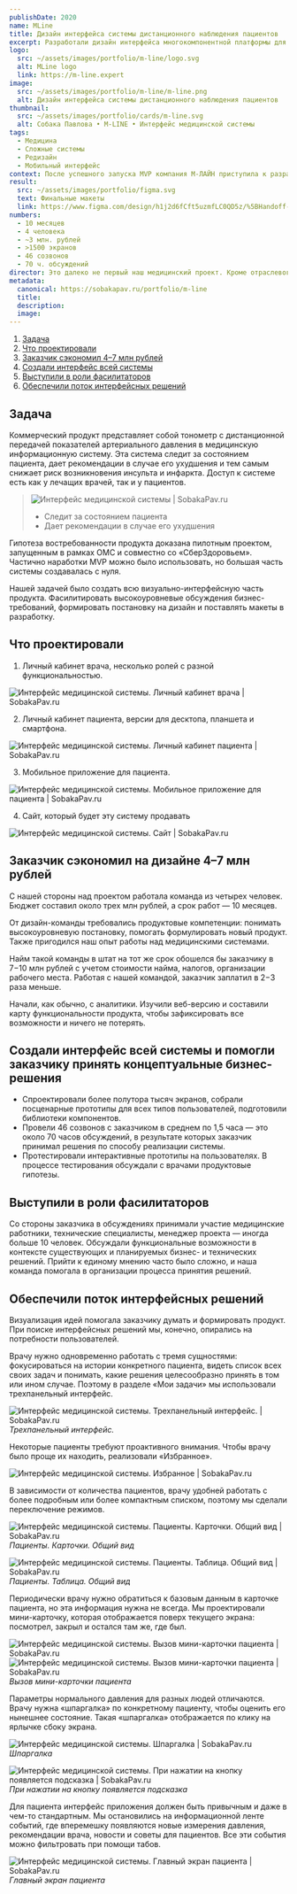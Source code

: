 ```yaml
---
publishDate: 2020
name: MLine
title: Дизайн интерфейса системы дистанционного наблюдения пациентов
excerpt: Разработали дизайн интерфейса многокомпонентной платформы для дистанционного наблюдения пациентов с гипертонией
logo:
  src: ~/assets/images/portfolio/m-line/logo.svg
  alt: MLine logo
  link: https://m-line.expert
image: 
  src: ~/assets/images/portfolio/m-line/m-line.png
  alt: Дизайн интерфейса системы дистанционного наблюдения пациентов
thumbnail:
  src: ~/assets/images/portfolio/cards/m-line.svg
  alt: Собака Павлова • M-LINE • Интерфейс медицинской системы
tags:
  - Медицина
  - Сложные системы
  - Редизайн
  - Мобильный интерфейс
context: После успешного запуска MVP компания М-ЛАЙН приступила к разработке многокомпонентной платформы для дистанционного наблюдения пациентов с гипертонией
result:
  src: ~/assets/images/portfolio/figma.svg
  text: Финальные макеты
  link: https://www.figma.com/design/h1j2d6fCft5uzmfLC0QD5z/%5BHandoff-18.06%5D-M-Line%2C-%D0%9B%D0%9A-%D0%B2%D1%80%D0%B0%D1%87%D0%B0
numbers:
  - 10 месяцев
  - 4 человека
  - ~3 млн. рублей
  - >1500 экранов
  - 46 созвонов
  - 70 ч. обсуждений
director: Это далеко не первый наш медицинский проект. Кроме отраслевого опыта здесь пригодились наши компетенции в продуктовом дизайне.
metadata:
  canonical: https://sobakapav.ru/portfolio/m-line
  title:
  description:
  image:
---
```


1. [Задача](#anchor1)
2. [Что проектировали](#anchor2)
3. [Заказчик сэкономил 4–7 млн рублей](#anchor3)
4. [Создали интерфейс всей системы](#anchor4)
5. [Выступили в роли фасилитаторов](#anchor5)
6. [Обеспечили поток интерфейсных решений](#anchor6)

## <a name="anchor1"></a> Задача

Коммерческий продукт представляет собой тонометр с дистанционной передачей показателей артериального давления в медицинскую информационную систему. Эта система следит за состоянием пациента, дает рекомендации в случае его ухудшения и тем самым снижает риск возникновения инсульта и инфаркта. Доступ к системе есть как у лечащих врачей, так и у пациентов.

>![Интерфейс медицинской системы | SobakaPav.ru](~/assets/images/portfolio/m-line/1.png)
>
>- Следит за состоянием пациента
>- Дает рекомендации в случае его ухудшения

Гипотеза востребованности продукта доказана пилотным проектом, запущенным в рамках ОМС и совместно со «СберЗдоровьем». Частично наработки MVP можно было использовать, но большая часть системы создавалась с нуля.

Нашей задачей было создать всю визуально-интерфейсную часть продукта. Фасилитировать высокоуровневые обсуждения бизнес-требований, формировать постановку на дизайн и поставлять макеты в разработку.

## <a name="anchor2"></a> Что проектировали

1. Личный кабинет врача, несколько ролей с разной функциональностью.

![Интерфейс медицинской системы. Личный кабинет врача | SobakaPav.ru](~/assets/images/portfolio/m-line/2.png)

2. Личный кабинет пациента, версии для десктопа, планшета и смартфона.

![Интерфейс медицинской системы. Личный кабинет пациента | SobakaPav.ru](~/assets/images/portfolio/m-line/3.png)

3. Мобильное приложение для пациента.

![Интерфейс медицинской системы. Мобильное приложение для пациента | SobakaPav.ru](~/assets/images/portfolio/m-line/4.png)

4. Сайт, который будет эту систему продавать

![Интерфейс медицинской системы. Сайт | SobakaPav.ru](~/assets/images/portfolio/m-line/5.png)

## <a name="anchor3"></a> Заказчик сэкономил на дизайне 4–7 млн рублей

С нашей стороны над проектом работала команда из четырех человек. Бюджет составил около трех млн рублей, а срок работ — 10 месяцев.

От дизайн-команды требовались продуктовые компетенции: понимать высокоуровневую постановку, помогать формулировать новый продукт. Также пригодился наш опыт работы над медицинскими системами.

Найм такой команды в штат на тот же срок обошелся бы заказчику в 7−10 млн рублей с учетом стоимости найма, налогов, организации рабочего места. Работая с нашей командой, заказчик заплатил в 2−3 раза меньше.

Начали, как обычно, с аналитики. Изучили веб-версию и составили карту функциональности продукта, чтобы зафиксировать все возможности и ничего не потерять.

## <a name="anchor4"></a> Создали интерфейс всей системы и помогли заказчику принять концептуальные бизнес-решения

- Спроектировали более полутора тысяч экранов, собрали посценарные прототипы для всех типов пользователей, подготовили библиотеки компонентов.
- Провели 46 созвонов с заказчиком в среднем по 1,5 часа — это около 70 часов обсуждений, в результате которых заказчик принимал решения по способу реализации системы.
- Протестировали интерактивные прототипы на пользователях. В процессе тестирования обсуждали с врачами продуктовые гипотезы.

## <a name="anchor5"></a> Выступили в роли фасилитаторов

Со стороны заказчика в обсуждениях принимали участие медицинские работники, технические специалисты, менеджер проекта — иногда больше 10 человек. Обсуждали функциональные возможности в контексте существующих и планируемых бизнес- и технических решений. Прийти к единому мнению часто было сложно, и наша команда помогала в организации процесса принятия решений.

## <a name="anchor6"></a> Обеспечили поток интерфейсных решений

Визуализация идей помогала заказчику думать и формировать продукт. При поиске интерфейсных решений мы, конечно, опирались на потребности пользователей.

Врачу нужно одновременно работать с тремя сущностями: фокусироваться на истории конкретного пациента, видеть список всех своих задач и понимать, какие решения целесообразно принять в том или ином случае. Поэтому в разделе «Мои задачи» мы использовали трехпанельный интерфейс.

![Интерфейс медицинской системы. Трехпанельный интерфейс. | SobakaPav.ru](~/assets/images/portfolio/m-line/6.png)
_Трехпанельный интерфейс._

Некоторые пациенты требуют проактивного внимания. Чтобы врачу было проще их находить, реализовали «Избранное».

![Интерфейс медицинской системы. Избранное | SobakaPav.ru](~/assets/images/portfolio/m-line/7.png)

В зависимости от количества пациентов, врачу удобней работать с более подробным или более компактным списком, поэтому мы сделали переключение режимов.

![Интерфейс медицинской системы. Пациенты. Карточки. Общий вид | SobakaPav.ru](~/assets/images/portfolio/m-line/8.png)
_Пациенты. Карточки. Общий вид_

![Интерфейс медицинской системы. Пациенты. Таблица. Общий вид | SobakaPav.ru](~/assets/images/portfolio/m-line/9.png)
_Пациенты. Таблица. Общий вид_

Периодически врачу нужно обратиться к базовым данным в карточке пациента, но эта информация нужна не всегда. Мы проектировали мини-карточку, которая отображается поверх текущего экрана: посмотрел, закрыл и остался там же, где был.

![Интерфейс медицинской системы. Вызов мини-карточки пациента | SobakaPav.ru](~/assets/images/portfolio/m-line/10.png)
![Интерфейс медицинской системы. Вызов мини-карточки пациента | SobakaPav.ru](~/assets/images/portfolio/m-line/11.png)
_Вызов мини-карточки пациента_

Параметры нормального давления для разных людей отличаются. Врачу нужна «шпаргалка» по конкретному пациенту, чтобы оценить его нынешнее состояние. Такая «шпаргалка» отображается по клику на ярлычке сбоку экрана.

![Интерфейс медицинской системы. Шпаргалка | SobakaPav.ru](~/assets/images/portfolio/m-line/12.png)
_Шпаргалка_

![Интерфейс медицинской системы. При нажатии на кнопку появляется подсказка | SobakaPav.ru](~/assets/images/portfolio/m-line/13.png)
_При нажатии на кнопку появляется подсказка_

Для пациента интерфейс приложения должен быть привычным и даже в чем-то стандартным. Мы остановились на информационной ленте событий, где вперемешку появляются новые измерения давления, рекомендации врача, новости и советы для пациентов. Все эти события можно фильтровать при помощи табов.

![Интерфейс медицинской системы. Главный экран пациента | SobakaPav.ru](~/assets/images/portfolio/m-line/14.png)
_Главный экран пациента_
